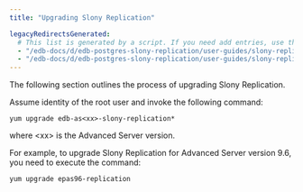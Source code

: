```yaml
---
title: "Upgrading Slony Replication"

legacyRedirectsGenerated:
  # This list is generated by a script. If you need add entries, use the `legacyRedirects` key.
  - "/edb-docs/d/edb-postgres-slony-replication/user-guides/slony-replication-guide/1.0/upgrade.html"
  - "/edb-docs/d/edb-postgres-slony-replication/user-guides/slony-replication-guide/latest/upgrade.html"
---
```


<div id="upgrade" class="registered_link"></div>

The following section outlines the process of upgrading Slony Replication.

Assume identity of the root user and invoke the following command:

```text
yum upgrade edb-as<xx>-slony-replication*
```

where &lt;xx> is the Advanced Server version.

For example, to upgrade Slony Replication for Advanced Server version 9.6, you need to execute the command:

```text
yum upgrade epas96-replication
```
